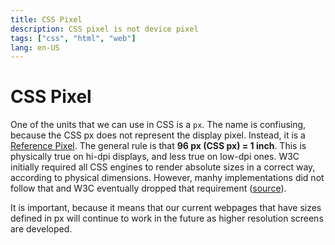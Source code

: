 ```yaml
---
title: CSS Pixel
description: CSS pixel is not device pixel
tags: ["css", "html", "web"]
lang: en-US
---
```



# CSS Pixel

One of the units that we can use in CSS is a `px`. The name is confiusing,
because the CSS px does not represent the display pixel. Instead, it is a
[Reference Pixel](https://www.w3.org/TR/css-values-3/#absolute-lengths). The
general rule is that **96 px (CSS px) = 1 inch**. This is physically true on
hi-dpi displays, and less true on low-dpi ones. W3C initially required all CSS
engines to render absolute sizes in a correct way, according to physical
dimensions. However, manhy implementations did not follow that and W3C
eventually dropped that requirement
([source](https://www.w3.org/Style/Examples/007/units.en.html)).

It is important, because it means that our current webpages that have sizes
defined in px will continue to work in the future as higher resolution screens
are developed.